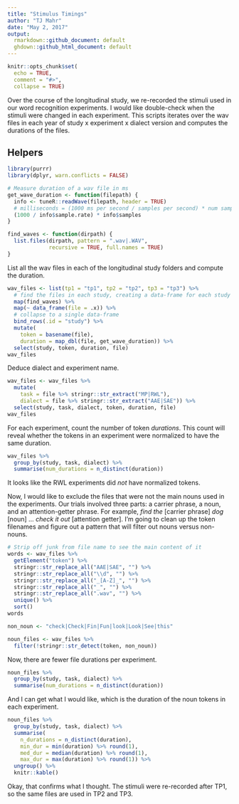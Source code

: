 ```yaml
---
title: "Stimulus Timings"
author: "TJ Mahr"
date: "May 2, 2017"
output:
  rmarkdown::github_document: default
  ghdown::github_html_document: default
---
```


```r
knitr::opts_chunk$set(
  echo = TRUE,
  comment = "#>", 
  collapse = TRUE)
```

Over the course of the longitudinal study, we re-recorded the stimuli used in 
our word recognition experiments. I would like double-check when the stimuli
were changed in each experiment. This scripts iterates over the wav files in 
each year of study x experiment x dialect version and computes the durations of 
the files.

## Helpers

```r
library(purrr)
library(dplyr, warn.conflicts = FALSE)

# Measure duration of a wav file in ms
get_wave_duration <- function(filepath) {
  info <- tuneR::readWave(filepath, header = TRUE)
  # milliseconds = (1000 ms per second / samples per second) * num samples
  (1000 / info$sample.rate) * info$samples
}

find_waves <- function(dirpath) {
  list.files(dirpath, pattern = ".wav|.WAV", 
             recursive = TRUE, full.names = TRUE)
}
```

List all the wav files in each of the longitudinal study folders and compute 
the duration.

```r
wav_files <- list(tp1 = "tp1", tp2 = "tp2", tp3 = "tp3") %>% 
  # find the files in each study, creating a data-frame for each study
  map(find_waves) %>% 
  map(~ data_frame(file = .x)) %>% 
  # collapse to a single data-frame
  bind_rows(.id = "study") %>% 
  mutate(
    token = basename(file),
    duration = map_dbl(file, get_wave_duration)) %>% 
  select(study, token, duration, file)
wav_files
```

Deduce dialect and experiment name.

```r
wav_files <- wav_files %>% 
  mutate(
    task = file %>% stringr::str_extract("MP|RWL"),
    dialect = file %>% stringr::str_extract("AAE|SAE")) %>% 
  select(study, task, dialect, token, duration, file)
wav_files
```

For each experiment, count the number of token _durations_. This count will
reveal whether the tokens in an experiment were normalized to have the same 
duration.

```r
wav_files %>% 
  group_by(study, task, dialect) %>% 
  summarise(num_durations = n_distinct(duration)) 
```

It looks like the RWL experiments did *not* have normalized tokens.

Now, I would like to exclude the files that were not the main nouns used in the
experiments. Our trials involved three parts: a carrier phrase, a noun, and an
attention-getter phrase. For example, _find the_ [carrier phrase] _dog_ [noun] 
... _check it out_ [attention getter]. I'm going to clean up the token filenames 
and figure out a pattern that will filter out nouns versus non-nouns.


```r
# Strip off junk from file name to see the main content of it
words <- wav_files %>% 
  getElement("token") %>% 
  stringr::str_replace_all("AAE|SAE", "") %>% 
  stringr::str_replace_all("\\d", "") %>% 
  stringr::str_replace_all("_[A-Z]_", "") %>% 
  stringr::str_replace_all("_", "") %>% 
  stringr::str_replace_all(".wav", "") %>% 
  unique() %>% 
  sort()
words

non_noun <- "check|Check|Fin|Fun|look|Look|See|this"

noun_files <- wav_files %>%
  filter(!stringr::str_detect(token, non_noun))
```

Now, there are fewer file durations per experiment.

```r
noun_files %>% 
  group_by(study, task, dialect) %>% 
  summarise(num_durations = n_distinct(duration)) 
```

And I can get what I would like, which is the duration of the noun tokens in
each experiment.

```r
noun_files %>% 
  group_by(study, task, dialect) %>% 
  summarise(
    n_durations = n_distinct(duration),
    min_dur = min(duration) %>% round(1),
    med_dur = median(duration) %>% round(1),
    max_dur = max(duration) %>% round(1)) %>% 
  ungroup() %>% 
  knitr::kable()
```

Okay, that confirms what I thought. The stimuli were re-recorded after TP1, so
the same files are used in TP2 and TP3. 

